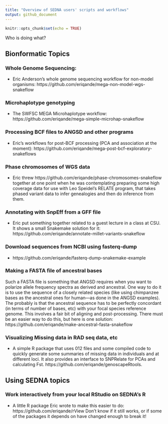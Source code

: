 ```yaml
---
title: "Overview of SEDNA users' scripts and workflows"
output: github_document
---
```


```r
knitr::opts_chunk$set(echo = TRUE)
```




Who is doing what?





## Bionformatic Topics

### Whole Genome Sequencing:

- Eric Anderson's whole genome sequencing workflow for non-model organisms: https://github.com/eriqande/mega-non-model-wgs-snakeflow



### Microhaplotype genotyping

- The SWFSC MEGA Microhaplotype workflow: https://github.com/eriqande/mega-simple-microhap-snakeflow


### Processing BCF files to ANGSD and other programs

- Eric's workflows for post-BCF processing (PCA and association at the moment): https://github.com/eriqande/mega-post-bcf-exploratory-snakeflows


### Phase chromosomes of WGS data

- Eric threw https://github.com/eriqande/phase-chromosomes-snakeflow together at one point when
he was contemplating preparing some high coverage data for use with Leo Speidel's RELATE
program, that takes phased variant data to infer genealogies and then do inference from them.


### Annotating with SnpEff from a GFF file

- Eric put something together related to a guest lecture in a class at CSU.  It shows
a small Snakemake solution for it: https://github.com/eriqande/annotate-millet-variants-snakeflow

### Download sequences from NCBI using fasterq-dump

- https://github.com/eriqande/fasterq-dump-snakemake-example

### Making a FASTA file of ancestral bases

Such a FASTA file is something that ANGSD requires when you want to polarize allele frequency
spectra as derived and ancestral.  One way to do it is to use the sequence of a closely
related species (like using chimpanzee bases as the ancestral ones for human---as done
in the ANGSD examples).  The probably is that the ancestral sequence has to be perfectly
concordant (in terms of number of bases, etc) with your focal species reference genome.  This
involves a fair bit of aligning and post-processing.  There must be an easier way to do
this, but here is one solution:  https://github.com/eriqande/make-ancestral-fasta-snakeflow


### Visualizing Missing data in RAD seq data, etc

- A simple R package that uses 012 files and some compiled code to quickly
generate some summaries of missing data in individuals and at different loci.
It also provides an interface to SNPRelate for PCAs and calculating Fst.
https://github.com/eriqande/genoscapeRtools.

## Using SEDNA topics

### Work interactively from your local RStudio on SEDNA's R

- A little R package Eric wrote to make this easier to do:  https://github.com/eriqande/rView
Don't know if it still works, or if some of the packages it depends on have changed
enough to break it!

